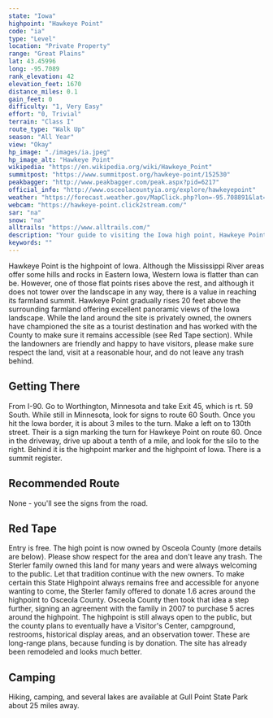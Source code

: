 ```yaml
---
state: "Iowa"
highpoint: "Hawkeye Point"
code: "ia"
type: "Level"
location: "Private Property"
range: "Great Plains"
lat: 43.45996
long: -95.7089
rank_elevation: 42
elevation_feet: 1670
distance_miles: 0.1
gain_feet: 0
difficulty: "1, Very Easy"
effort: "0, Trivial"
terrain: "Class I"
route_type: "Walk Up"
season: "All Year"
view: "Okay"
hp_image: "./images/ia.jpeg"
hp_image_alt: "Hawkeye Point"
wikipedia: "https://en.wikipedia.org/wiki/Hawkeye_Point"
summitpost: "https://www.summitpost.org/hawkeye-point/152530"
peakbagger: "http://www.peakbagger.com/peak.aspx?pid=6217"
official_info: "http://www.osceolacountyia.org/explore/hawkeyepoint"
weather: "https://forecast.weather.gov/MapClick.php?lon=-95.708891&lat=43.460154"
webcam: "https://hawkeye-point.click2stream.com/"
sar: "na"
snow: "na"
alltrails: "https://www.alltrails.com/"
description: "Your guide to visiting the Iowa high point, Hawkeye Point."
keywords: ""
---
```


Hawkeye Point is the highpoint of Iowa. Although the Mississippi River areas offer some hills and rocks in Eastern Iowa, Western Iowa is flatter than can be. However, one of those flat points rises above the rest, and although it does not tower over the landscape in any way, there is a value in reaching its farmland summit. Hawkeye Point gradually rises 20 feet above the surrounding farmland offering excellent panoramic views of the Iowa landscape. While the land around the site is privately owned, the owners have championed the site as a tourist destination and has worked with the County to make sure it remains accessible (see Red Tape section). While the landowners are friendly and happy to have visitors, please make sure respect the land, visit at a reasonable hour, and do not leave any trash behind.

## Getting There
From I-90. Go to Worthington, Minnesota and take Exit 45, which is rt. 59 South. While still in Minnesota, look for signs to route 60 South. Once you hit the Iowa border, it is about 3 miles to the turn. Make a left on to 130th street. Their is a sign marking the turn for Hawkeye Point on route 60. Once in the driveway, drive up about a tenth of a mile, and look for the silo to the right. Behind it is the highpoint marker and the highpoint of Iowa. There is a summit register.

## Recommended Route
None - you'll see the signs from the road.

## Red Tape
Entry is free. The high point is now owned by Osceola County (more details are below). Please show respect for the area and don't leave any trash. The Sterler family owned this land for many years and were always welcoming to the public. Let that tradition continue with the new owners. To make certain this State Highpoint always remains free and accessible for anyone wanting to come, the Sterler family offered to donate 1.6 acres around the highpoint to Osceola County. Osceola County then took that idea a step further, signing an agreement with the family in 2007 to purchase 5 acres around the highpoint. The highpoint is still always open to the public, but the county plans to eventually have a Visitor's Center, campground, restrooms, historical display areas, and an observation tower. These are long-range plans, because funding is by donation. The site has already been remodeled and looks much better.

## Camping
Hiking, camping, and several lakes are available at Gull Point State Park about 25 miles away.
